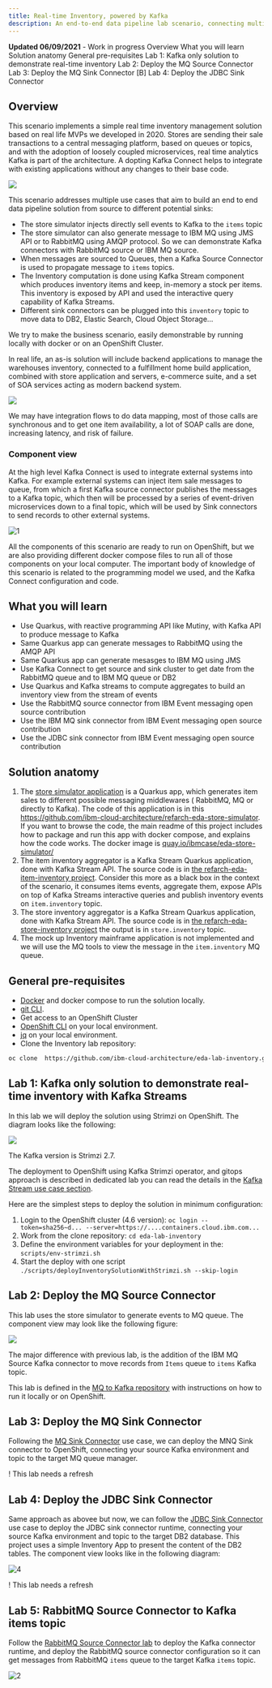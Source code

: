 ```yaml
---
title: Real-time Inventory, powered by Kafka
description: An end-to-end data pipeline lab scenario, connecting multiple components of a realtime inventory system via Kafka Connect.
---
```


<InlineNotification kind="warning">
<strong>Updated 06/09/2021</strong> - Work in progress
</InlineNotification>

<AnchorLinks>
  <AnchorLink>Overview</AnchorLink>
  <AnchorLink>What you will learn</AnchorLink>
  <AnchorLink>Solution anatomy</AnchorLink>
  <AnchorLink>General pre-requisites</AnchorLink>
  <AnchorLink>Lab 1: Kafka only solution to demonstrate real-time inventory</AnchorLink>
  <AnchorLink>Lab 2: Deploy the MQ Source Connector</AnchorLink>
  <AnchorLink>Lab 3: Deploy the MQ Sink Connector [B]</AnchorLink>
  <AnchorLink>Lab 4: Deploy the JDBC Sink Connector</AnchorLink>
 </AnchorLinks>

## Overview

This scenario implements a simple real time inventory management solution based on real life MVPs we developed in 2020. 
Stores are sending their sale transactions to a central messaging platform, based on queues or topics, and with the adoption
of loosely coupled microservices, real time analytics Kafka is part of the architecture. A
dopting Kafka Connect helps to integrate with existing applications without any changes to their base code.

![](./images/hl-view.png)

This scenario addresses multiple use cases that aim to build an end to end data pipeline solution from source to different potential sinks:

* The store simulator injects directly sell events to Kafka to the `items` topic
* The store simulator can also generate message to IBM MQ using JMS API or to RabbitMQ using AMQP protocol. So we can demonstrate Kafka connectors with RabbitMQ source or IBM MQ source.
* When messages are sourced to Queues, then a Kafka Source Connector is used to propagate message to `items` topics.
* The Inventory computation is done using Kafka Stream component which produces inventory items and keep, in-memory a stock per items. 
This inventory is exposed by API and used the interactive query capability of Kafka Streams.
* Different sink connectors can be plugged into this `inventory` topic to move data to DB2, Elastic Search, Cloud Object Storage...

We try to make the business scenario, easily demonstrable by running locally with docker or on an OpenShift Cluster.

In real life, an as-is solution will include backend applications to manage the warehouses inventory, connected to a fulfillment home build application,
combined with store application and servers, e-commerce suite, and a set of SOA services acting as modern backend system.

 ![](./images/as-is-soa.png)

We may have integration flows to do data mapping, most of those calls are synchronous and to get one item availability, a lot of SOAP calls are done, 
increasing latency, and risk of failure.

### Component view

At the high level Kafka Connect is used to integrate external systems into Kafka. For example external systems can inject item sale messages to queue, from which a first Kafka source connector 
publishes the messages to a Kafka topic, which then will be processed by a series of event-driven microservices down to a final topic, which will be used by Sink connectors
 to send records to other external systems.

 ![1](./images/kconnect-overview.png)


All the components of this scenario are ready to run on OpenShift, but we are also providing different docker compose files to run all of those components on your local computer. 
The important body of knowledge of this scenario is related to the programming model we used, and the Kafka Connect configuration and code.

## What you will learn

* Use Quarkus, with reactive programming API like Mutiny, with Kafka API to produce message to Kafka
* Same Quarkus app can generate messages to RabbitMQ using the AMQP API
* Same Quarkus app can generate mesasges to IBM MQ using JMS
* Use Kafka Connect to get source and sink cluster to get date from the RabbitMQ queue and to IBM MQ queue or DB2
* Use Quarkus and Kafka streams to compute aggregates to build an inventory view from the stream of events
* Use the RabbitMQ source connector from IBM Event messaging open source contribution
* Use the IBM MQ sink connector from IBM Event messaging open source contribution
* Use the JDBC sink connector from IBM Event messaging open source contribution

## Solution anatomy

1. The [store simulator application](https://github.com/ibm-cloud-architecture/refarch-eda-store-simulator) is a Quarkus app, which generates item sales to different possible messaging middlewares ( RabbitMQ, MQ or directly to Kafka). 
The code of this application is in this https://github.com/ibm-cloud-architecture/refarch-eda-store-simulator. If you want to browse the code, the main readme of this project includes how to package and run this app with docker compose, 
and explains how the code works. 
The docker image is [quay.io/ibmcase/eda-store-simulator/](https://quay.io/ibmcase/eda-store-simulator)
1. The item inventory aggregator is a Kafka Stream Quarkus application, done with Kafka Stream API. The source code is in [the refarch-eda-item-inventory project](https://github.com/ibm-cloud-architecture/refarch-eda-item-inventory). 
Consider this more as a black box in the context of the scenario, it consumes items events, aggregate them, expose APIs on top of Kafka Streams interactive queries and publish inventory events on `item.inventory` topic. 
1. The store inventory aggregator is a Kafka Stream Quarkus application, done with Kafka Stream API. The source code is in [the refarch-eda-store-inventory project](https://github.com/ibm-cloud-architecture/refarch-eda-store-inventory) the output is in `store.inventory` topic. 
2. The mock up Inventory mainframe application is not implemented and we will use the MQ tools to view the message in the `item.inventory` MQ queue.


## General pre-requisites

* [Docker](https://docs.docker.com/) and docker compose to run the solution locally.
* [git CLI](https://git-scm.com/downloads).
* Get access to an OpenShift Cluster
* [OpenShift CLI](https://docs.openshift.com/container-platform/4.7/cli_reference/openshift_cli/getting-started-cli.html) on your local environment.
* [jq](https://stedolan.github.io/jq/) on your local environment.
* Clone the Inventory lab repository: 

```sh
oc clone  https://github.com/ibm-cloud-architecture/eda-lab-inventory.git
```


## Lab 1: Kafka only solution to demonstrate real-time inventory with Kafka Streams

In this lab we will deploy the solution using Strimzi on OpenShift. The diagram looks like the following:

![](/images/inventory-components.png)

The Kafka version is Strimzi 2.7.

The deployment to OpenShift using Kafka Strimzi operator, and gitops approach is described in dedicated lab you can read the details in the [Kafka Stream use case section](/use-cases/kafka-streams/lab-3/).

Here are the simplest steps to deploy the solution in minimum configuration:

1. Login to the OpenShift cluster (4.6 version): `oc login --token=sha256~d... --server=https://....containers.cloud.ibm.com...`
1. Work from the clone repository: `cd eda-lab-inventory`
1. Define the environment variables for your deployment in the: `scripts/env-strimzi.sh`
1. Start the deploy with one script `./scripts/deployInventorySolutionWithStrimzi.sh --skip-login`


## Lab 2: Deploy the MQ Source Connector

This lab uses the store simulator to generate events to MQ queue. The component view may look like the following figure:

![](./images/lab2-mq-kafka.png)

The major difference with previous lab, is the addition of the IBM MQ Source Kafka connector to move records from `Items` queue to `items` Kafka topic.

This lab is defined in the [MQ to Kafka repository](https://github.com/ibm-cloud-architecture/eda-lab-mq-to-kafka) with instructions on how to run it locally or on OpenShift.

## Lab 3: Deploy the MQ Sink Connector

Following the [MQ Sink Connector](/use-cases/connect-mq/#lab-2:-mq-sink-from-kafka) use case, we can deploy the MNQ Sink connector to OpenShift, connecting your source Kafka environment and topic to the target MQ queue manager.

 ! This lab needs a refresh

## Lab 4: Deploy the JDBC Sink Connector

Same approach as abovee but now, we can follow the [JDBC Sink Connector](/use-cases/connect-jdbc/) use case to deploy the JDBC sink connector runtime, connecting your source Kafka environment and topic to the target DB2 database. 
This project uses a simple Inventory App to present the content of the DB2 tables. The component view looks like in the following diagram:

 ![4](../../use-cases/connect-jdbc/images/comp-view.png)

  ! This lab needs a refresh

## Lab 5: RabbitMQ Source Connector to Kafka items topic

Follow the [RabbitMQ Source Connector lab](/use-cases/connect-rabbitmq/) to deploy the Kafka connector runtime, and deploy the RabbitMQ source connector configuration so it can get messages from RabbitMQ `items` queue to the target Kafka `items` topic.

 ![2](../../use-cases/connect-rabbitmq/images/comp-view.png)




